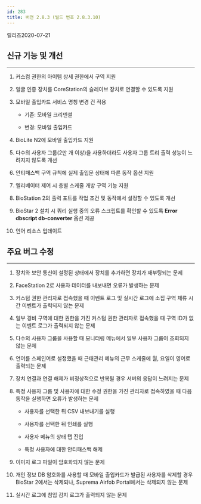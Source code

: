 ```yaml
---
id: 283
title: 버전 2.8.3 (빌드 번호 2.8.3.10)
---
```


릴리즈<Separator/>2020-07-21

## 신규 기능 및 개선

---

1. 커스컴 권한의 아이템 상세 권한에서 구역 지원

1. 얼굴 인증 장치를 CoreStation의 슬레이브 장치로 연결할 수 있도록 지원

1. 모바일 출입카드 서비스 명칭 변경 건 적용

    * 기존: 모바일 크리덴셜

    * 변경: 모바일 출입카드

1. BioLite N2에 모바일 출입카드 지원

1. 다수의 사용자 그룹(2만 개 이상)을 사용하더라도 사용자 그룹 트리 출력 성능이 느려지지 않도록 개선

1. 안티패스백 구역 규칙에 실제 출입문 상태에 따른 동작 옵션 지원

1. 엘리베이터 제어 시 층별 스케줄 개방 구역 기능 지원

1. BioStation 2의 출력 포트를 작업 조건 및 동작에서 설정할 수 있도록 개선

1. BioStar 2 설치 시 쿼리 실행 중의 오류 스크립트를 확인할 수 있도록  **Error dbscript db-converter** 옵션 제공

1. 언어 리소스 업데이트

## 주요 버그 수정

---

1. 장치와 보안 통신이 설정된 상태에서 장치를 추가하면 장치가 재부팅되는 문제

1. FaceStation 2로 사용자 데이터를 내보내면 오류가 발생하는 문제

1. 커스텀 권한 관리자로 접속했을 때 이벤트 로그 및 실시간 로그에 소집 구역 체류 시간 이벤트가 출력되지 않는 문제

1. 일부 경비 구역에 대한 권한을 가진 커스텀 권한 관리자로 접속했을 때 구역 ID가 없는 이벤트 로그가 출력되지 않는 문제

1. 다수의 사용자 그룹을 사용할 때 모니터링 메뉴에서 일부 사용자 그룹이 조회되지 않는 문제

1. 언어를 스페인어로 설정했을 때 근태관리 메뉴의 근무 스케줄에 월, 요일이 영어로 출력되는 문제

1. 장치 연결과 연결 해제가 비정상적으로 반복될 경우 서버의 응답이 느려지는 문제

1. 특정 사용자 그룹 및 사용자에 대한 수정 권한을 가진 관리자로 접속하였을 때 다음 동작을 실행하면 오류가 발생하는 문제

    * 사용자를 선택한 뒤 CSV 내보내기를 실행

    * 사용자를 선택한 뒤 인쇄를 실행

    * 사용자 메뉴의 상태 탭 진입

    * 특정 사용자에 대한 안티패스백 해제

1. 이미지 로그 파일이 암호화되지 않는 문제

1. 개인 정보 DB 암호화를 사용할 때 모바일 출입카드가 발급된 사용자를 삭제할 경우 BioStar 2에서는 삭제되나, Suprema Airfob Portal에서는 삭제되지 않는 문제

1. 실시간 로그에 침입 감지 로그가 출력되지 않는 문제